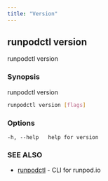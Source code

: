 ```yaml
---
title: "Version"
---
```


## runpodctl version

runpodctl version

### Synopsis

runpodctl version

```sh
runpodctl version [flags]
```

### Options

```text
-h, --help   help for version
```

### SEE ALSO

* [runpodctl](/runpodctl/reference/runpodctl) - CLI for runpod.io
